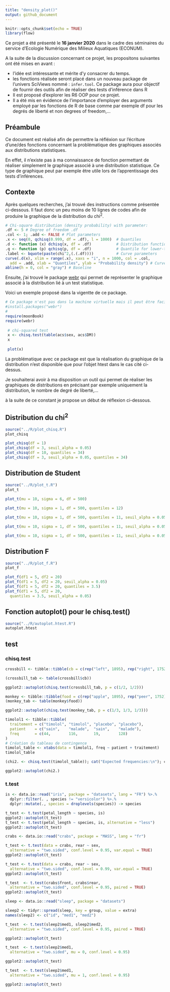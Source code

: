 ```yaml
---
title: "density_plot()"
output: github_document
---
```


```r
knitr::opts_chunk$set(echo = TRUE)
library(flow)
```

Ce projet a été présenté le **16 janvier 2020** dans le cadre des séminaires du service d'Ecologie Numérique des Milieux Aquatiques (ECONUM). 

A la suite de la discussion concernant ce projet, les propositons suivantes ont été mises en avant :

- l'idée est intéressante et mérite d'y consacrer du temps.
- les fonctions réalisée seront placé dans un nouveau package de l'univers SciViews nommé : `infer.tool`. Ce package aura pour objectif de fournir des outils afin de réaliser des tests d'inférence dans R
- Il est proposé d'explorer les R6 OOP pour ce projet. 
- Il a été mis en évidence de l'importance d'employer des arguments employé par les fonctions de R de base comme par exemple df pour les degrés de liberté et non degrees of freedom,...

## Préambule

Ce document est réalisé afin de permettre la réfléxion sur l'écriture d'une/des fonctions concernant la problématique des graphiques associés aux distributions statistiques. 

En effet, il n'existe pas à ma connaissance de fonction permettant de réaliser simplement le graphique associé à une distribution statistique. Ce type de graphique peut par exemple être utile lors de l'apprentissage des tests d'inférences. 

## Contexte

Après quelques recherches, j'ai trouvé des instructions comme présentée ci-dessous. Il faut donc un peu moins de 10 lignes de codes afin de produire la graphique de la distribution du chi^2^.

```r
# Chi-square distribution (density probability) with parameter:
.df <- 5 # Degree of freedom .df
.col <- 1; .add <- FALSE # Plot parameters
.x <- seq(0, qchisq(0.999, df = .df), l = 1000)  # Quantiles
.d <- function (x) dchisq(x, df = .df)           # Distribution function
.q <- function (p) qchisq(p, df = .df)           # Quantile for lower-tail prob
.label <- bquote(paste(chi^2,(.(.df))))          # Curve parameters
curve(.d(x), xlim = range(.x), xaxs = "i", n = 1000, col = .col,
  add = .add, xlab = "Quantiles", ylab = "Probability density") # Curve
abline(h = 0, col = "gray") # Baseline
```

Ensuite, j'ai trouvé le package [webr](https://cardiomoon.github.io/webr/index.html) qui permet de représenter le graphique associé à la distribution lié à un test statistique. 

Voici un exemple proposé dans la vigentte de ce package.

```r
# Ce package n'est pas dans la machine virtuelle mais il peut être facillement installé avec l'instruction suivante
#install.packages("webr")
#
require(moonBook)
require(webr)
 
 # chi-squared test
 x <- chisq.test(table(acs$sex, acs$DM))
 x
 
 plot(x)
```

La problématique avec ce package est que la réalisation du graphique de la distribution n'est disponible que pour l'objet htest dans le cas cité ci-dessus. 

Je souhaiterai avoir à ma disposition un outil qui permet de réaliser les graphiques de distributions en précisant par exemple uniquement la distribution, le nombre de degré de liberté,...

à la suite de ce constant je propose un début de réflexion ci-dessous.

## Distribution du chi^2^

```r
source("../R/plot_chisq.R")
plot_chisq
```

```r
plot_chisq(df = 1)
plot_chisq(df = 3, seuil_alpha = 0.05)
plot_chisq(df = 10, quantiles = 34)
plot_chisq(df = 3, seuil_alpha = 0.05, quantiles = 34)
```

## Distribution de Student

```r
source("../R/plot_t.R")
plot_t
```

```r
plot_t(mu = 10, sigma = 6, df = 500)
             
plot_t(mu = 10, sigma = 1, df = 500, quantiles = 12)

plot_t(mu = 10, sigma = 1, df = 500, quantiles = 11, seuil_alpha = 0.05, alternative = "two.sided")

plot_t(mu = 10, sigma = 1, df = 500, quantiles = 11, seuil_alpha = 0.05, alternative = "less")

plot_t(mu = 10, sigma = 1, df = 500, quantiles = 11, seuil_alpha = 0.05, alternative = "greater")
```

## Distribution F

```r
source("../R/plot_f.R")
plot_f
```

```r
plot_f(df1 = 5, df2 = 20)
plot_f(df1 = 5, df2 = 20, seuil_alpha = 0.05)
plot_f(df1 = 5, df2 = 20, quantiles = 3.5)
plot_f(df1 = 5, df2 = 20, 
  quantiles = 3.5, seuil_alpha = 0.05)
```

## Fonction autoplot() pour le chisq.test()

```r
source("../R/autoplot.htest.R")
autoplot.htest
```
## test 

### chisq.test

```r
crossbill <- tibble::tibble(cb = c(rep("left", 1895), rep("right", 1752)))

(crossbill_tab <- table(crossbill$cb))

ggplot2::autoplot(chisq.test(crossbill_tab, p = c(1/2, 1/2)))
```


```r
monkey <- tibble::tibble(food = c(rep("apple", 1895), rep("peer", 1752), rep("banana", 1812)))
(monkey_tab <- table(monkey$food))

ggplot2::autoplot(chisq.test(monkey_tab, p = c(1/3, 1/3, 1/3)))
```

```r
timolol1 <- tibble::tibble(
  traitement = c("timolol", "timolol", "placebo", "placebo"),
  patient    = c("sain",    "malade",  "sain",    "malade"),
  freq       = c(44,        116,       19,        128)
)
# Création du tableau de contingence 
timolol_table <- xtabs(data = timolol1, freq ~ patient + traitement)
timolol_table

(chi2. <- chisq.test(timolol_table)); cat("Expected frequencies:\n"); chi2.[["expected"]]

ggplot2::autoplot(chi2.)
```

### t.test

```r
is <- data.io::read("iris", package = "datasets", lang = "FR") %>.%
  dplyr::filter(. , species != "versicolor") %>.%
  dplyr::mutate(., species = droplevels(species)) -> species

t_test <- t.test(petal_length ~ species, is)
ggplot2::autoplot(t_test)
t_test <- t.test(petal_length ~ species, is, alternative = "less")
ggplot2::autoplot(t_test)
```


```r
crabs <- data.io::read("crabs", package = "MASS", lang = "fr")

t_test <- t.test(data = crabs, rear ~ sex,
  alternative = "two.sided", conf.level = 0.95, var.equal = TRUE)
ggplot2::autoplot(t_test)

t_test <- t.test(data = crabs, rear ~ sex,
  alternative = "two.sided", conf.level = 0.99, var.equal = TRUE)
ggplot2::autoplot(t_test)

t_test  <- t.test(crabs$front, crabs$rear,
  alternative = "two.sided", conf.level = 0.95, paired = TRUE)
ggplot2::autoplot(t_test)

```

```r
sleep <- data.io::read("sleep", package = "datasets")

sleep2 <- tidyr::spread(sleep, key = group, value = extra)
names(sleep2) <- c("id", "med1", "med2")

t_test  <- t.test(sleep2$med1, sleep2$med2,
  alternative = "two.sided", conf.level = 0.95, paired = TRUE)

ggplot2::autoplot(t_test)

t_test  <- t.test(sleep2$med1,
  alternative = "two.sided", mu = 0, conf.level = 0.95)

ggplot2::autoplot(t_test)

t_test  <- t.test(sleep2$med1,
  alternative = "two.sided", mu = 1, conf.level = 0.95)

ggplot2::autoplot(t_test)
```

